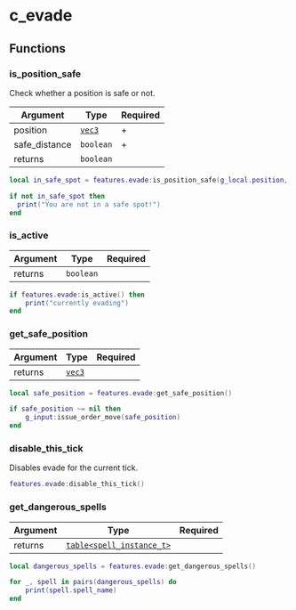 # c_evade

## Functions

### is_position_safe

Check whether a position is safe or not.

| Argument      | Type                    | Required |
| ------------- | ----------------------- | -------- |
| position      | [`vec3`](/structs/vec3) | +        |
| safe_distance | `boolean`               | +        |
| returns       | `boolean`               |          |

```lua
local in_safe_spot = features.evade:is_position_safe(g_local.position, true)

if not in_safe_spot then
  print("You are not in a safe spot!")
end
```

### is_active

| Argument | Type      | Required |
| -------- | --------- | -------- |
| returns  | `boolean` |          |

```lua
if features.evade:is_active() then
    print("currently evading")
end
```

### get_safe_position

| Argument | Type                    | Required |
| -------- | ----------------------- | -------- |
| returns  | [`vec3`](/structs/vec3) |          |

```lua
local safe_position = features.evade:get_safe_position()

if safe_position ~= nil then
    g_input:issue_order_move(safe_position)
end
```

### disable_this_tick

Disables evade for the current tick.

```lua
features.evade:disable_this_tick()
```

### get_dangerous_spells

| Argument | Type                                                   | Required |
| -------- | ------------------------------------------------------ | -------- |
| returns  | [`table<spell_instance_t>`](/structs/spell_instance_t) |          |

```lua
local dangerous_spells = features.evade:get_dangerous_spells()

for _, spell in pairs(dangerous_spells) do
    print(spell.spell_name)
end
```
